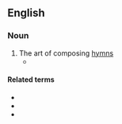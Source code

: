 ==English==

===Noun===
{{en-noun|-}}

# The art of composing [[hymn]]s
#* {{quote-text|year=2005|author=Maria Vasilakē|title=Images of the Mother of God: Perceptions of the Theotokos in Byzantium|page=76|isbn=0754636038|passage=Parallel to this - and at the same time - '''hymnography''' flourishes, reaching its high point at the end of the first millennium.}}

====Related terms====
* {{l|en|hymnographer}}
* {{l|en|hymnographical}}
* {{l|en|hymnographically}}
